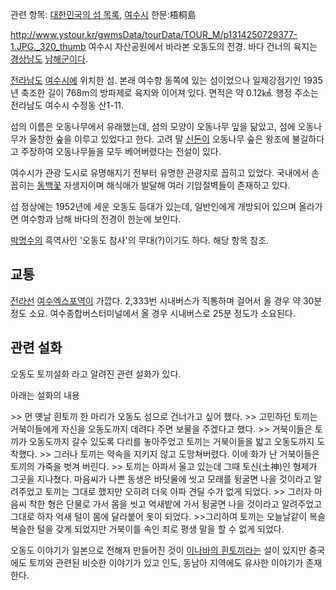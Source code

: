 관련 항목: [[대한민국의 섬 목록]], [[여수시]]
한문:梧桐島


http://www.ystour.kr/gwmsData/tourData/TOUR_M/p1314250729377-1.JPG._320_thumb
여수시 자산공원에서 바라본 오동도의 전경. 바다 건너의 육지는 [[경상남도]] [[남해군]]이다.


[[전라남도]] [[여수시]]에 위치한 섬. 본래 여수항 동쪽에 있는 섬이었으나 일제강점기인 1935년 축조한 길이 768m의 방파제로 육지와 이어져 있다. 면적은 약  0.12㎢. 행정 주소는 전라남도 여수시 수정동 산1-11.	

섬의 이름은 오동나무에서 유래했는데, 섬의 모양이 오동나무 잎을 닮았고, 섬에 오동나무가 울창한 숲을 이루고 있었다고 한다. 고려 말 [[신돈]]이 오동나무 숲은 왕조에 불길하다고 주장하여 오동나무들을 모두 베어버렸다는 전설이 있다.

여수시가 관광 도시로 유명해지기 전부터 유명한 관광지로 꼽히고 있었다. 국내에서 손꼽히는 [[동백꽃]] 자생지이며 해식애가 발달해 여러 기암절벽들이 존재하고 있다.

섬 정상에는 1952년에 세운 오동도 등대가 있는데, 일반인에게 개방되어 있으며 올라가면 여수항과 남해 바다의 전경이 한눈에 보인다.

[[박명수]]의 흑역사인 '오동도 참사'의 무대(?)이기도 하다. 해당 항목 참조.

== 교통 ==
[[전라선]] [[여수엑스포역]]이 가깝다. 2,333번 시내버스가 직통하며 걸어서 올 경우 약 30분 정도 소요. 여수종합버스터미널에서 올 경우 시내버스로 25분 정도가 소요된다.

== 관련 설화 ==
오동도 토끼설화 라고 알려진 관련 설화가 있다.

아래는 설화의 내용

>> 먼 옛날 흰토끼 한 마리가 오동도 섬으로 건너가고 싶어 했다.
>> 고민하던 토끼는 거북이들에게 자신을 오동도까지 데려다 주면 보물을 주겠다고 했다.
>> 거북이들은 토끼가 오동도까지 갈수 있도록 다리를 놓아주었고 토끼는 거북이들을 밟고 오동도까지 도착했다.
>> 그러나 토끼는 약속을 지키지 않고 도망쳐버렸다. 이에 화가 난 거북이들은 토끼의 가죽을 벗겨 버린다.
>> 토끼는 아파서 울고 있는데 그때 토신(土神)인 형제가 그곳을 지나쳤다. 마음씨가 나쁜 동생은 바닷물에 씻고 모래를 뒹굴면 나을 것이라고 알려주었고 토끼는 그대로 했지만 오히려 더욱 아파 견딜 수가 없게 되었다.
>> 그러자 마음씨 착한 형은 단물로 가서 몸을 씻고 억새밭에 가서 뒹굴면 나을 것이라고 알려주었고 그대로 하자 억새 털이 몸에 달라붙어 옷이 되었다.
>>그리하여 토끼는 오늘날같이 복슬복슬한 털을 갖게 되었지만 거북이를 속인 죄로 평생 말을 할 수 없게 되었다.


오동도 이야기가 일본으로 전해져 만들어진 것이 [[이나바의 흰토끼]]라는 설이 있지만 중국에도 토끼와 관련된 비슷한 이야기가 있고 인도, 동남아 지역에도 유사한 이야기가 존재한다. 
